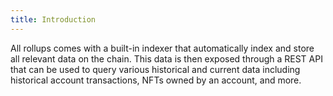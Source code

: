 ```yaml
---
title: Introduction
---
```


All rollups comes with a built-in indexer that automatically index and store all relevant data on the chain. This data is then exposed through a REST API that can be used to query various historical and current data including historical account transactions, NFTs owned by an account, and more.
